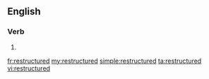 ==English==

===Verb===
{{head|en|verb form}}

# {{en-past of|restructure}}

[[fr:restructured]]
[[my:restructured]]
[[simple:restructured]]
[[ta:restructured]]
[[vi:restructured]]